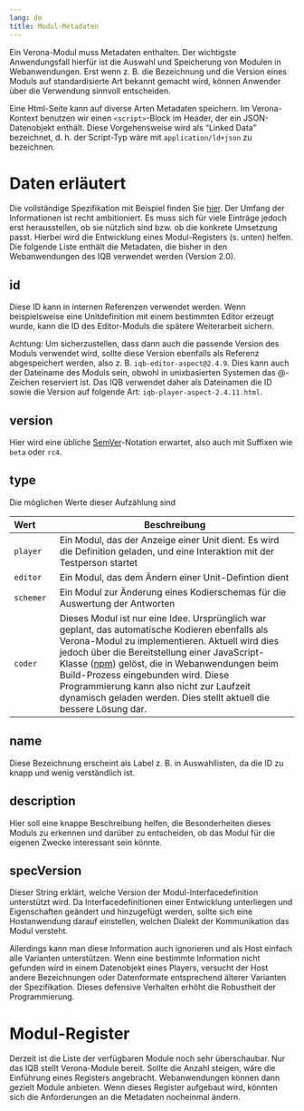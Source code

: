 ```yaml
---
lang: de
title: Modul-Metadaten
---
```


Ein Verona-Modul muss Metadaten enthalten. Der wichtigste Anwendungsfall hierfür ist die Auswahl und Speicherung von Modulen in Webanwendungen. Erst wenn z. B. die Bezeichnung und die Version eines Moduls auf standardisierte Art bekannt gemacht wird, können Anwender über die Verwendung sinnvoll entscheiden.

Eine Html-Seite kann auf diverse Arten Metadaten speichern. Im Verona-Kontext benutzen wir einen `<script>`-Block im Header, der ein JSON-Datenobjekt enthält. Diese Vorgehensweise wird als "Linked Data" bezeichnet, d. h. der Script-Typ wäre mit `application/ld+json` zu bezeichnen.

# Daten erläutert

Die vollständige Spezifikation mit Beispiel finden Sie [hier](https://verona-interfaces.github.io/metadata). Der Umfang der Informationen ist recht ambitioniert. Es muss sich für viele Einträge jedoch erst herausstellen, ob sie nützlich sind bzw. ob die konkrete Umsetzung passt. Hierbei wird die Entwicklung eines Modul-Registers (s. unten) helfen. Die folgende Liste enthält die Metadaten, die bisher in den Webanwendungen des IQB verwendet werden (Version 2.0).

## id

Diese ID kann in internen Referenzen verwendet werden. Wenn beispielsweise eine Unitdefinition mit einem bestimmten Editor erzeugt wurde, kann die ID des Editor-Moduls die spätere Weiterarbeit sichern. 

Achtung: Um sicherzustellen, dass dann auch die passende Version des Moduls verwendet wird, sollte diese Version ebenfalls als Referenz abgespeichert werden, also z. B. `iqb-editor-aspect@2.4.9`. Dies kann auch der Dateiname des Moduls sein, obwohl in unixbasierten Systemen das @-Zeichen reserviert ist. Das IQB verwendet daher als Dateinamen die ID sowie die Version auf folgende Art: `iqb-player-aspect-2.4.11.html`.

## version

Hier wird eine übliche [SemVer](https://semver.org/lang/de/)-Notation erwartet, also auch mit Suffixen wie `beta` oder `rc4`.

## type

Die möglichen Werte dieser Aufzählung sind

| Wert | Beschreibung | 
| :--- | --------------------- |
| `player` | Ein Modul, das der Anzeige einer Unit dient. Es wird die Definition geladen, und eine Interaktion mit der Testperson startet |
| `editor` | Ein Modul, das dem Ändern einer Unit-Defintion dient |
| `schemer` | Ein Modul zur Änderung eines Kodierschemas für die Auswertung der Antworten |
| `coder` | Dieses Modul ist nur eine Idee. Ursprünglich war geplant, das automatische Kodieren ebenfalls als Verona-Modul zu implementieren. Aktuell wird dies jedoch über die Bereitstellung einer JavaScript-Klasse ([npm](https://www.npmjs.com/package/@iqb/responses)) gelöst, die in Webanwendungen beim Build-Prozess eingebunden wird. Diese Programmierung kann also nicht zur Laufzeit dynamisch geladen werden. Dies stellt aktuell die bessere Lösung dar. |

## name

Diese Bezeichnung erscheint als Label z. B. in Auswahllisten, da die ID zu knapp und wenig verständlich ist.

## description

Hier soll eine knappe Beschreibung helfen, die Besonderheiten dieses Moduls zu erkennen und darüber zu entscheiden, ob das Modul für die eigenen Zwecke interessant sein könnte.

## specVersion

Dieser String erklärt, welche Version der Modul-Interfacedefinition unterstützt wird. Da Interfacedefinitionen einer Entwicklung unterliegen und Eigenschaften geändert und hinzugefügt werden, sollte sich eine Hostanwendung darauf einstellen, welchen Dialekt der Kommunikation das Modul versteht.

Allerdings kann man diese Information auch ignorieren und als Host einfach alle Varianten unterstützen. Wenn eine bestimmte Information nicht gefunden wird in einem Datenobjekt eines Players, versucht der Host andere Bezeichnungen oder Datenformate entsprechend älterer Varianten der Spezifikation. Dieses defensive Verhalten erhöht die Robustheit der Programmierung.

# Modul-Register

Derzeit ist die Liste der verfügbaren Module noch sehr überschaubar. Nur das IQB stellt Verona-Module bereit. Sollte die Anzahl steigen, wäre die Einführung eines Registers angebracht. Webanwendungen können dann gezielt Module anbieten. Wenn dieses Register aufgebaut wird, könnten sich die Anforderungen an die Metadaten nocheinmal ändern.